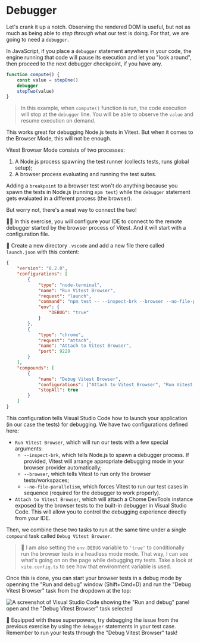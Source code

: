 # Debugger

<EpicVideo url="https://www.epicweb.dev/workshops/react-component-testing-with-vitest/debugging-tests/debugger" />

Let's crank it up a notch. Observing the rendered DOM is useful, but not as much as being able to _step through_ what our test is doing. For that, we are going to need a `debugger`.

In JavaScript, if you place a `debugger` statement anywhere in your code, the engine running that code will pause its execution and let you "look around", then proceed to the next debugger checkpoint, if you have any.

```ts nonumber nocopy highlight=3
function compute() {
	const value = stepOne()
	debugger
	stepTwo(value)
}
```

> In this example, when `compute()` function is run, the code execution will stop at the `debugger` line. You will be able to observe the `value` and resume execution on demand.

This works great for debugging Node.js tests in Vitest. But when it comes to the Browser Mode, this will not be enough.

Vitest Browser Mode consists of two processes:

1. A Node.js process spawning the test runner (collects tests, runs global setup);
1. A browser process evaluating and running the test suites.

Adding a `breakpoint` to a browser test won't do anything because you spawn the tests in Node.js (running `npm test`) while the `debugger` statement gets evaluated in a different process (the browser).

But worry not, there's a neat way to connect the two!

👨‍💼 In this exercise, you will configure your IDE to connect to the remote debugger started by the browser process of Vitest. And it will start with a configuration file.

🐨 Create a new directory `.vscode` and add a new file there called `launch.json` with this content:

```json filename=.vscode/launch.json
{
	"version": "0.2.0",
	"configurations": [
		{
			"type": "node-terminal",
			"name": "Run Vitest Browser",
			"request": "launch",
			"command": "npm test -- --inspect-brk --browser --no-file-parallelism",
			"env": {
				"DEBUG": "true"
			}
		},
		{
			"type": "chrome",
			"request": "attach",
			"name": "Attach to Vitest Browser",
			"port": 9229
		}
	],
	"compounds": [
		{
			"name": "Debug Vitest Browser",
			"configurations": ["Attach to Vitest Browser", "Run Vitest Browser"],
			"stopAll": true
		}
	]
}
```

This configuration tells Visual Studio Code how to launch your application (in our case the tests) for debugging. We have two configurations defined here:

- `Run Vitest Browser`, which will run our tests with a few special arguments:
  - `--inspect-brk`, which tells Node.js to spawn a debugger process. If provided, Vitest will arrange appropriate debugging mode in your browser provider automatically;
  - `--browser`, which tells Vitest to run only the browser tests/workspaces;
  - `--no-file-parallelism`, which forces Vitest to run our test cases in sequence (required for the debugger to work properly).
- `Attach to Vitest Browser`, which will attach a Chome DevTools instance exposed by the browser tests to the built-in debugger in Visual Studio Code. This will allow you to control the debugging experience directly from your IDE.

Then, we combine these two tasks to run at the same time under a single `compound` task called `Debug Vitest Browser`.

> 🦉 I am also setting the `env.DEBUG` variable to `'true'` to conditionally run the browser tests in a headless mode mode. That way, I can see what's going on on the page while debugging my tests. Take a look at <InlineFile file="./vite.config.ts">`vite.config.ts`</InlineFile> to see how that environment variable is used.

Once this is done, you can start your browser tests in a debug mode by openning the "Run and debug" window (Shift+Cmd+D) and run the "Debug Vitest Browser" task from the dropdown at the top:

![A screenshot of Visual Studio Code showing the "Run and debug" panel open and the "Debug Vitest Browser" task selected](/assets/04-02-debugger.png)

🐨 Equipped with these superpowers, try debugging the issue from the previous exercise by using the `debugger` statements in your test case. Remember to run your tests through the "Debug Vitest Browser" task!
